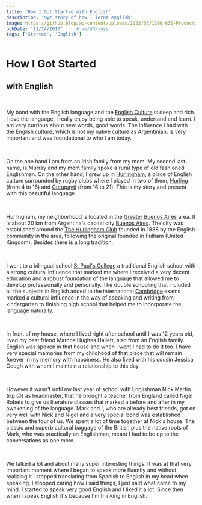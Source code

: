 ```yaml
---
title: 'How I Got Started with English'
description: 'Myt story of how I lernt english'
image: https://github.blog/wp-content/uploads/2023/05/1200.630-Productivity-wLogo@2x.png?resize=1600%2C850
pubDate: '11/14/2010'     # mm/dd/yyyy
tags: ['Started', 'English']
---
```


# How I Got Started
## with English

<br/>

My bond with the English language and the <a href="https://en.wikipedia.org/wiki/Culture_of_England" target="_blank">English Culture</a> is deep and rich. I love the language, I really enjoy being able to speak, undertand and learn. I am very currious about new words, good words. The influence I had with the English culture, which is not my native culture as Argentinian, is very important and was foundational to who I am today.

<br/>

On the one hand I am from an Irish family from my mom. My second last name, is Murray and my mom family spoke a rural type of old fashioned Englishman. On the other hand, I grew up in <a href="https://en.wikipedia.org/wiki/Hurlingham,_Buenos_Aires" target="_blank">Hurlingham</a>, a place of English culture surrounded by rugby clubs where I played in two of them, <a href="https://hurlingclub.com.ar/" target="_blank">Hurling</a> (from 4 to 16) and <a href="" target="_blank">Curupayti</a> (from 16 to 21). This is my story and present with this beautiful language.

<br/>

Hurlingham, my neighborhood is located in the <a href="https://en.wikipedia.org/wiki/Greater_Buenos_Aires" target="_blank">Greater Buenos Aires</a> area. It is about 20 km from Argentina's capital city <a href="https://en.wikipedia.org/wiki/Buenos_Aires" target="_blank">Buenos Aires</a>. The city was established around the <a href="https://en.wikipedia.org/wiki/The_Hurlingham_Club" target="_blank">The Hurlingham Club</a> founded in 1888 by the English community in the area, following the original founded in Fulham (United Kingdom). Besides there is a long tradition.

<br/>

I went to a bilingual school <a href="https://stpauls.edu.ar" target="_blank">St Paul's College</a> a traditional English school with a strong cultural influence that marked me where I received a very decent education and a robust foundation of the language that allowed me to develop professionally and personally. The double schooling that included all the subjects in English added to the international <a href="https://www.cambridgeenglish.org" target="_blank">Cambridge</a> exams marked a cultural influence in the way of speaking and writing from kindergarten to finishing high school that helped me to incorporate the language naturally.



<br/>

In front of my house, where I lived right after school until I was 12 years old, lived my best friend Marcos Hughes Hallett, also from an English family. English was spoken in that house and when I went I had to do it too. I have very special memories from my childhood of that place that will remain forever in my memory with happiness. He also lived with his cousin Jessica Gough with whom I maintain a relationship to this day.

<br/>

However it wasn't until my last year of school with Englishman Nick Martin (rip 😔) as headmaster, that he brought a teacher from England called Nigel Robets to give us literature classes that marked a before and after in my awakening of the language. Mark and I, who are already best friends, got on very well with Nick and Nigel and a very special bond was established between the four of us. We spent a lot of time together at Nick's house. The classic and superb cultural baggage of the British plus the native roots of Mark, who was practically an Englishman, meant I had to be up to the conversations as one more.

<br/>

We talked a lot and about many super interesting things. It was at that very important moment where I began to speak more fluently and without realizing it I stopped translating from Spanish to English in my head when speaking. I stopped caring how I said things, I just said what came to my mind. I started to speak very good English and I liked it a lot. Since then when I speak English it's because I'm thinking in English.

<br/>







<a href="" target="_blank"> </a>




